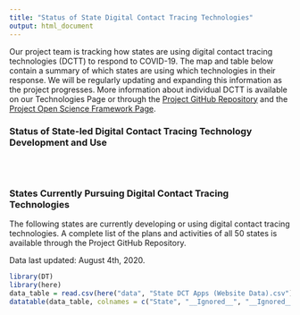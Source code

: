 ```yaml
---
title: "Status of State Digital Contact Tracing Technologies"
output: html_document
---
```


Our project team is tracking how states are using digital contact tracing technologies (DCTT) to respond to COVID-19. The map and table below contain a summary of which states are using which technologies in their response. We will be regularly updating and expanding this information as the project progresses. More information about individual DCTT is available on our Technologies Page or through the [Project GitHub Repository](https://github.com/Peter-Kedron/COVID-19-Geospatial-Technologies-For-Digital-Contact-Tracing) and the [Project Open Science Framework Page](https://osf.io/kpvbq/).

### Status of State-led Digital Contact Tracing Technology Development and Use
<br>

<center>
```r
```
</center>

### States Currently Pursuing Digital Contact Tracing Technologies
The following states are currently developing or using digital contact tracing technologies. A complete list of the plans and activities of all 50 states is available through the Project GitHub Repository.

Data last updated: August 4th, 2020.

```r
library(DT)
library(here)
data_table = read.csv(here("data", "State DCT Apps (Website Data).csv"))
datatable(data_table, colnames = c("State", "__Ignored__", "__Ignored__", "App Planned", "App Released As Of Review", "If No, Last Mentioned", "App Name", "Technology Used", "Developers"), rownames = FALSE, options=list(columnDefs = list(list(visible=FALSE, targets=c(1, 2, 9, 10)))))
```

